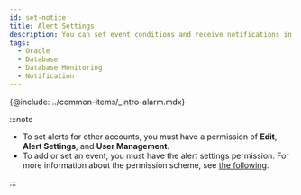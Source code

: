 ```yaml
---
id: set-notice
title: Alert Settings
description: You can set event conditions and receive notifications in various forms.
tags:
  - Oracle
  - Database
  - Database Monitoring
  - Notification
---
```


{@include: ../common-items/_intro-alarm.mdx}

:::note

-   To set alerts for other accounts, you must have a permission of **Edit**, **Alert Settings**, and **User Management**.
-   To add or set an event, you must have the alert settings permission. For more information about the permission scheme, see [the following](../project/project-structure).

:::
